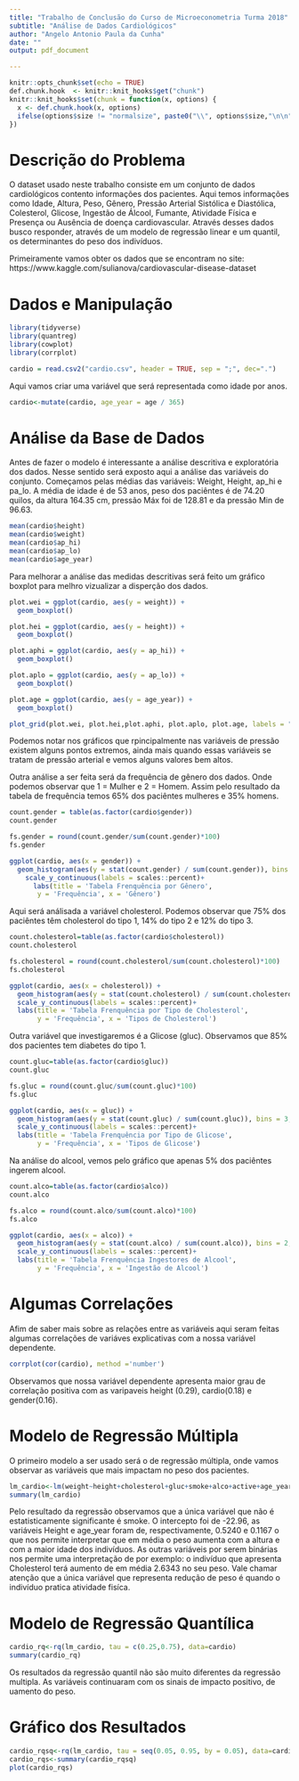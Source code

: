 ---
title: "Trabalho de Conclusão do Curso de Microeconometria Turma 2018"
subtitle: "Análise de Dados Cardiológicos"
author: "Angelo Antonio Paula da Cunha"
date: ""
output: pdf_document

---

```{r setup, include=FALSE}
knitr::opts_chunk$set(echo = TRUE)
def.chunk.hook  <- knitr::knit_hooks$get("chunk")
knitr::knit_hooks$set(chunk = function(x, options) {
  x <- def.chunk.hook(x, options)
  ifelse(options$size != "normalsize", paste0("\\", options$size,"\n\n", x, "\n\n \\normalsize"), x)
})

```


# Descrição do Problema

O dataset usado neste trabalho consiste em um conjunto de dados cardiológicos contento informações dos pacientes. Aqui temos informações como Idade, Altura, Peso, Gênero, Pressão Arterial Sistólica e Diastólica, Colesterol, Glicose, Ingestão de Álcool, Fumante, Atividade Física e Presença ou Ausência de doença cardiovascular. Através desses dados busco responder, através de um modelo de regressão linear e um quantil, os determinantes do peso dos indivíduos.   

Primeiramente vamos obter os dados que se encontram no site: https://www.kaggle.com/sulianova/cardiovascular-disease-dataset

# Dados e Manipulação

```{r, echo=T, eval=T, results='asis', fig.width=8, fig.height=4, fig.align='center', out.width="1\\linewidth", warning=FALSE, message=FALSE, size='small'}

library(tidyverse)    
library(quantreg)     
library(cowplot)
library(corrplot)

cardio = read.csv2("cardio.csv", header = TRUE, sep = ";", dec=".")

```

Aqui vamos criar uma variável que será representada como idade por anos.

```{r, echo=T, eval=T, results='asis', fig.width=8, fig.height=4, fig.align='center', out.width="1\\linewidth", warning=FALSE, message=FALSE, size='small'}

cardio<-mutate(cardio, age_year = age / 365)

```

# Análise da Base de Dados
Antes de fazer o modelo é interessante a análise descritiva e exploratória dos dados. Nesse sentido será exposto aqui a análise das variáveis do conjunto. 
Começamos pelas médias das variáveis: Weight, Height, ap_hi e pa_lo. A média de idade é de 53 anos, peso dos paciêntes é de 74.20 quilos, da altura 164.35 cm, pressão Máx foi de 128.81 e da pressão Min de 96.63.

```{r, echo=T, eval=T, results='asis', fig.width=8, fig.height=4, fig.align='center', out.width="1\\linewidth", warning=FALSE, message=FALSE, size='small'}

mean(cardio$height)
mean(cardio$weight)
mean(cardio$ap_hi)
mean(cardio$ap_lo)
mean(cardio$age_year)

```

Para melhorar a análise das medidas descritivas será feito um gráfico boxplot para melhro vizualizar a disperção dos dados.

```{r, echo=T, eval=T, results='asis', fig.width=8, fig.height=4, fig.align='center', out.width="1\\linewidth", warning=FALSE, message=FALSE, size='small'}

plot.wei = ggplot(cardio, aes(y = weight)) +
  geom_boxplot()

plot.hei = ggplot(cardio, aes(y = height)) +
  geom_boxplot()

plot.aphi = ggplot(cardio, aes(y = ap_hi)) +
  geom_boxplot()

plot.aplo = ggplot(cardio, aes(y = ap_lo)) +
  geom_boxplot()

plot.age = ggplot(cardio, aes(y = age_year)) +
  geom_boxplot()

plot_grid(plot.wei, plot.hei,plot.aphi, plot.aplo, plot.age, labels = "AUTO")


```
Podemos notar nos gráficos que rpincipalmente nas variáveis de pressão existem alguns pontos extremos, ainda mais quando essas variáveis se tratam de pressão arterial e vemos alguns valores bem altos.

Outra análise a ser feita será da frequência de gênero dos dados. Onde podemos observar que 1 = Mulher e 2 = Homem. Assim pelo resultado da tabela de frequência temos 65% dos paciêntes mulheres e 35% homens.
```{r, echo=T, eval=T, results='asis', fig.width=8, fig.height=4, fig.align='center', out.width="1\\linewidth", warning=FALSE, message=FALSE, size='small'}

count.gender = table(as.factor(cardio$gender))    
count.gender

fs.gender = round(count.gender/sum(count.gender)*100)           
fs.gender

ggplot(cardio, aes(x = gender)) + 
  geom_histogram(aes(y = stat(count.gender) / sum(count.gender)), bins = 2, color="red") +
    scale_y_continuous(labels = scales::percent)+
      labs(title = 'Tabela Frenquência por Gênero',
       y = 'Frequência', x = 'Gênero')

```

Aqui será análisada a variável cholesterol. Podemos observar que 75% dos paciêntes têm cholesterol do tipo 1, 14% do tipo 2 e 12% do tipo 3. 

```{r, echo=T, eval=T, results='asis', fig.width=8, fig.height=4, fig.align='center', out.width="1\\linewidth", warning=FALSE, message=FALSE, size='small'}

count.cholesterol=table(as.factor(cardio$cholesterol))
count.cholesterol

fs.cholesterol = round(count.cholesterol/sum(count.cholesterol)*100)
fs.cholesterol

ggplot(cardio, aes(x = cholesterol)) + 
  geom_histogram(aes(y = stat(count.cholesterol) / sum(count.cholesterol)), bins = 3, color="red") +
  scale_y_continuous(labels = scales::percent)+
  labs(title = 'Tabela Frenquência por Tipo de Cholesterol',
       y = 'Frequência', x = 'Tipos de Cholesterol')

```

Outra variável que investigaremos é a Glicose (gluc). Observamos que 85% dos pacientes tem diabetes do tipo 1.

```{r, echo=T, eval=T, results='asis', fig.width=8, fig.height=4, fig.align='center', out.width="1\\linewidth", warning=FALSE, message=FALSE, size='small'}

count.gluc=table(as.factor(cardio$gluc))
count.gluc

fs.gluc = round(count.gluc/sum(count.gluc)*100)
fs.gluc

ggplot(cardio, aes(x = gluc)) + 
  geom_histogram(aes(y = stat(count.gluc) / sum(count.gluc)), bins = 3, color="red") +
  scale_y_continuous(labels = scales::percent)+
  labs(title = 'Tabela Frenquência por Tipo de Glicose',
       y = 'Frequência', x = 'Tipos de Glicose')

```

Na análise do alcool, vemos pelo gráfico que apenas 5% dos paciêntes ingerem alcool.

```{r, echo=T, eval=T, results='asis', fig.width=8, fig.height=4, fig.align='center', out.width="1\\linewidth", warning=FALSE, message=FALSE, size='small'}

count.alco=table(as.factor(cardio$alco))
count.alco

fs.alco = round(count.alco/sum(count.alco)*100)
fs.alco

ggplot(cardio, aes(x = alco)) + 
  geom_histogram(aes(y = stat(count.alco) / sum(count.alco)), bins = 2, color="red") +
  scale_y_continuous(labels = scales::percent)+
  labs(title = 'Tabela Frenquência Ingestores de Alcool',
       y = 'Frequência', x = 'Ingestão de Alcool')


```

# Algumas Correlações
Afim de saber mais sobre as relações entre as variáveis aqui seram feitas algumas correlações de variáves explicativas com a nossa variável dependente.

```{r, echo=T, eval=T, results='asis', fig.width=8, fig.height=4, fig.align='center', out.width="1\\linewidth", warning=FALSE, message=FALSE, size='small'}

corrplot(cor(cardio), method ='number')

```
Observamos que nossa variável dependente apresenta maior grau de correlação positiva com as varipaveis height (0.29), cardio(0.18) e gender(0.16).

# Modelo de Regressão Múltipla
O primeiro modelo a ser usado será o de regressão múltipla, onde vamos observar as variáveis que mais impactam no peso dos pacientes. 
```{r, echo=T, eval=T, results='markup', fig.width=8, fig.height=4, fig.align='center', out.width="1\\linewidth", warning=FALSE, message=FALSE, size='small'}

lm_cardio<-lm(weight~height+cholesterol+gluc+smoke+alco+active+age_year,data=cardio)
summary(lm_cardio)
```
Pelo resultado da regressão observamos que a única variável que não é estatisticamente significante é smoke. O intercepto foi de -22.96, as variáveis Height e age_year foram de, respectivamente, 0.5240 e 0.1167 o que nos permite interpretar que em média o peso aumenta com a altura e com a maior idade dos indivíduos. As outras variáveis por serem binárias nos permite uma interpretação de por exemplo: o indivíduo que apresenta Cholesterol terá aumento de em média 2.6343 no seu peso. Vale chamar atenção que a única variável que representa redução de peso é quando o indivíduo pratica atividade fisíca. 

# Modelo de Regressão Quantílica

```{r, echo=T, eval=T, results='markup', fig.width=8, fig.height=4, fig.align='center', out.width="1\\linewidth", warning=FALSE, message=FALSE, size='small'}

cardio_rq<-rq(lm_cardio, tau = c(0.25,0.75), data=cardio)
summary(cardio_rq)


```
Os resultados da regressão quantil não são muito diferentes da regressão multipla. As variáveis continuaram com os sinais de impacto positivo, de uamento do peso.

# Gráfico dos Resultados

```{r, echo=T, eval=T, results='asis', fig.width=8, fig.height=4, fig.align='center', out.width="1\\linewidth", warning=FALSE, message=FALSE, size='small'}

cardio_rqsq<-rq(lm_cardio, tau = seq(0.05, 0.95, by = 0.05), data=cardio)
cardio_rqs<-summary(cardio_rqsq)
plot(cardio_rqs)

```

